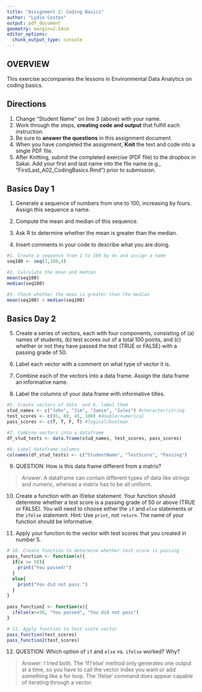 ```yaml
---
title: "Assignment 2: Coding Basics"
author: "Lydie Costes"
output: pdf_document
geometry: margin=2.54cm
editor_options: 
  chunk_output_type: console
---
```


## OVERVIEW

This exercise accompanies the lessons in Environmental Data Analytics on coding basics. 

## Directions
1. Change "Student Name" on line 3 (above) with your name.
2. Work through the steps, **creating code and output** that fulfill each instruction.
3. Be sure to **answer the questions** in this assignment document.
4. When you have completed the assignment, **Knit** the text and code into a single PDF file.
5. After Knitting, submit the completed exercise (PDF file) to the dropbox in Sakai. Add your first and last name into the file name (e.g., "FirstLast_A02_CodingBasics.Rmd") prior to submission.



## Basics Day 1

1. Generate a sequence of numbers from one to 100, increasing by fours. Assign this sequence a name. 

2. Compute the mean and median of this sequence. 

3. Ask R to determine whether the mean is greater than the median. 

4. Insert comments in your code to describe what you are doing.

```r
#1. Create a sequence from 1 to 100 by 4s and assign a name
seq100 <- seq(1,100,4)

#2. Calculate the mean and median
mean(seq100)
median(seq100)

#3. Check whether the mean is greater than the median
mean(seq100) > median(seq100)
```

## Basics Day 2

5. Create a series of vectors, each with four components, consisting of (a) names of students, (b) test scores out of a total 100 points, and (c) whether or not they have passed the test (TRUE or FALSE) with a passing grade of 50.

6. Label each vector with a comment on what type of vector it is.

7. Combine each of the vectors into a data frame. Assign the data frame an informative name.

8. Label the columns of your data frame with informative titles.

```r
#5. Create vectors of data  and 6. label them
stud_names <- c("John", "Jim", "Jamie", "Jules") #character/string
test_scores <- c(95, 80, 45, 100) #double/numerical
pass_scores <- c(T, T, F, T) #logical/boolean

#7. Combine vectors into a dataframe
df_stud_tests <- data.frame(stud_names, test_scores, pass_scores)

#8. Label dataframe columns
colnames(df_stud_tests) <- c("StudentName", "TestScore", "Passing")

```

9. QUESTION: How is this data frame different from a matrix?

> Answer: A dataframe can contain different types of data like strings and numeric, whereas a matrix has to be all uniform. 

10. Create a function with an if/else statement. Your function should determine whether a test score is a passing grade of 50 or above (TRUE or FALSE). You will need to choose either the `if` and `else` statements or the `ifelse` statement. Hint: Use `print`, not `return`. The name of your function should be informative.

11. Apply your function to the vector with test scores that you created in number 5. 

```r
# 10. Create function to determine whether test score is passing
pass_function <- function(x){
  if(x >= 50){
    print("You passed!")
  }
  else{
    print("You did not pass.")
  }
}
  
pass_function2 <- function(x){
  ifelse(x>=50, "You passed", "You did not pass")
}

# 11. Apply function to test score vector
pass_function(test_scores)
pass_function2(test_scores)
```

12. QUESTION: Which option of `if` and `else` vs. `ifelse` worked? Why?

> Answer: I tried both. The 'if'/'else' method only generates one output at a time, so you have to call the vector index you want or add something like a for loop. The 'ifelse' command does appear capable of iterating through a vector. 
